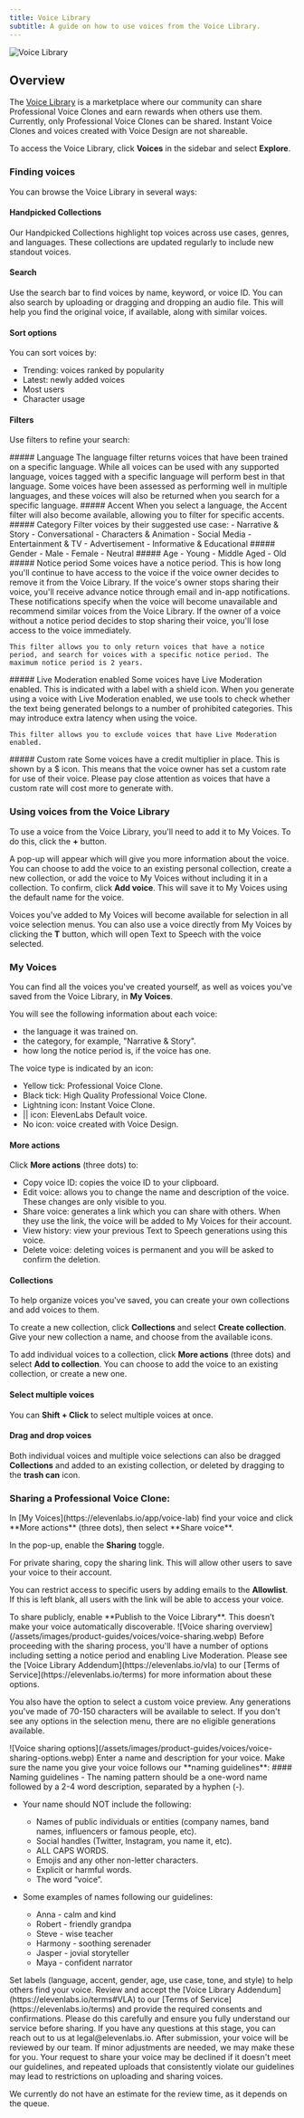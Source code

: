 ```yaml
---
title: Voice Library
subtitle: A guide on how to use voices from the Voice Library.
---
```


<img
  src="/assets/images/product-guides/voices/voices-voice-library.webp"
  alt="Voice Library"
  className="w-full rounded-lg"
/>

## Overview

The [Voice Library](https://elevenlabs.io/app/voice-library) is a marketplace where our community can share Professional Voice Clones and earn rewards when others use them. Currently, only Professional Voice Clones can be shared. Instant Voice Clones and voices created with Voice Design are not shareable.

To access the Voice Library, click **Voices** in the sidebar and select **Explore**.

### Finding voices

You can browse the Voice Library in several ways:

#### Handpicked Collections

Our Handpicked Collections highlight top voices across use cases, genres, and languages. These collections are updated regularly to include new standout voices.

#### Search

Use the search bar to find voices by name, keyword, or voice ID. You can also search by uploading or dragging and dropping an audio file. This will help you find the original voice, if available, along with similar voices.

#### Sort options

You can sort voices by:

- Trending: voices ranked by popularity
- Latest: newly added voices
- Most users
- Character usage

#### Filters

Use filters to refine your search:

<AccordionGroup>
  <Accordion title="Language">
    ##### Language
    The language filter returns voices that have been trained on a specific language. While all voices can be used with any supported language, voices tagged with a specific language will perform best in that language. Some voices have been assessed as performing well in multiple languages, and these voices will also be returned when you search for a specific language.

  </Accordion>
  
  <Accordion title="Accent">
    ##### Accent
    When you select a language, the Accent filter will also become available, allowing you to filter for specific accents.

  </Accordion>
  
  <Accordion title="Category">
    ##### Category
    Filter voices by their suggested use case:
    - Narrative & Story
    - Conversational  
    - Characters & Animation
    - Social Media
    - Entertainment & TV
    - Advertisement
    - Informative & Educational

  </Accordion>

  <Accordion title="Gender">
    ##### Gender
    - Male
    - Female
    - Neutral

  </Accordion>

  <Accordion title="Age">
    ##### Age
    - Young
    - Middle Aged
    - Old

  </Accordion>

  <Accordion title="Notice period">
    ##### Notice period
    Some voices have a notice period. This is how long you'll continue to have access to the voice if the voice owner decides to remove it from the Voice Library. If the voice's owner stops sharing their voice, you'll receive advance notice through email and in-app notifications. These notifications specify when the voice will become unavailable and recommend similar voices from the Voice Library. If the owner of a voice without a notice period decides to stop sharing their voice, you'll lose access to the voice immediately.
    
    This filter allows you to only return voices that have a notice period, and search for voices with a specific notice period. The maximum notice period is 2 years.

  </Accordion>

  <Accordion title="Live Moderation enabled">
    ##### Live Moderation enabled
    Some voices have Live Moderation enabled. This is indicated with a label with a shield icon. When you generate using a voice with Live Moderation enabled, we use tools to check whether the text being generated belongs to a number of prohibited categories. This may introduce extra latency when using the voice.

    This filter allows you to exclude voices that have Live Moderation enabled.

  </Accordion>

  <Accordion title="Custom rate">
    ##### Custom rate
    Some voices have a credit multiplier in place. This is shown by a $ icon. This means that the voice owner has set a custom rate for use of their voice. Please pay close attention as voices that have a custom rate will cost more to generate with.

  </Accordion>

</AccordionGroup>

### Using voices from the Voice Library

To use a voice from the Voice Library, you'll need to add it to My Voices. To do this, click the **+** button.

A pop-up will appear which will give you more information about the voice. You can choose to add the voice to an existing personal collection, create a new collection, or add the voice to My Voices without including it in a collection. To confirm, click **Add voice**. This will save it to My Voices using the default name for the voice.

Voices you've added to My Voices will become available for selection in all voice selection menus. You can also use a voice directly from My Voices by clicking the **T** button, which will open Text to Speech with the voice selected.

### My Voices

You can find all the voices you've created yourself, as well as voices you've saved from the Voice Library, in **My Voices**.

You will see the following information about each voice:

- the language it was trained on.
- the category, for example, "Narrative & Story".
- how long the notice period is, if the voice has one.

The voice type is indicated by an icon:

- Yellow tick: Professional Voice Clone.
- Black tick: High Quality Professional Voice Clone.
- Lightning icon: Instant Voice Clone.
- || icon: ElevenLabs Default voice.
- No icon: voice created with Voice Design.

#### More actions

Click **More actions** (three dots) to:

- Copy voice ID: copies the voice ID to your clipboard.
- Edit voice: allows you to change the name and description of the voice. These changes are only visible to you.
- Share voice: generates a link which you can share with others. When they use the link, the voice will be added to My Voices for their account.
- View history: view your previous Text to Speech generations using this voice.
- Delete voice: deleting voices is permanent and you will be asked to confirm the deletion.

#### Collections

To help organize voices you've saved, you can create your own collections and add voices to them.

To create a new collection, click **Collections** and select **Create collection**. Give your new collection a name, and choose from the available icons.

To add individual voices to a collection, click **More actions** (three dots) and select **Add to collection**. You can choose to add the voice to an existing collection, or create a new one.

#### Select multiple voices

You can **Shift + Click** to select multiple voices at once.

#### Drag and drop voices

Both individual voices and multiple voice selections can also be dragged **Collections** and added to an existing collection, or deleted by dragging to the **trash can** icon.

### Sharing a Professional Voice Clone:

<Steps>

<Step>
  In [My Voices](https://elevenlabs.io/app/voice-lab) find your voice and click **More actions**
  (three dots), then select **Share voice**.
</Step>

<Step>In the pop-up, enable the **Sharing** toggle.</Step>

<Step>
For private sharing, copy the sharing link. This will allow other users to save your voice to their account.

You can restrict access to specific users by adding emails to the **Allowlist**. If this is left blank, all users with the link will be able to access your voice.

</Step>

<Step>
To share publicly, enable **Publish to the Voice Library**. This doesn’t make your voice automatically discoverable.

<Frame background="subtle">
  ![Voice sharing overview](/assets/images/product-guides/voices/voice-sharing.webp)
</Frame>
</Step>

<Step>
Before proceeding with the sharing process, you'll have a number of options including setting a notice period and enabling Live Moderation. Please see the [Voice Library Addendum](https://elevenlabs.io/vla) to our [Terms of Service](https://elevenlabs.io/terms) for more information about these options.

You also have the option to select a custom voice preview. Any generations you've made of 70-150 characters will be available to select. If you don't see any options in the selection menu, there are no eligible generations available.

<Frame background="subtle">
  ![Voice sharing options](/assets/images/product-guides/voices/voice-sharing-options.webp)
</Frame>
</Step>

<Step>
Enter a name and description for your voice.
Make sure the name you give your voice follows our **naming guidelines**:
<Accordion title="Naming guidelines">
#### Naming guidelines
- The naming pattern should be a one-word name followed by a 2-4 word description, separated by a hyphen (-).

- Your name should NOT include the following:

  - Names of public individuals or entities (company names, band names, influencers or famous people, etc).
  - Social handles (Twitter, Instagram, you name it, etc).
  - ALL CAPS WORDS.
  - Emojis and any other non-letter characters.
  - Explicit or harmful words.
  - The word “voice”.

- Some examples of names following our guidelines:
  - Anna - calm and kind
  - Robert - friendly grandpa
  - Steve - wise teacher
  - Harmony - soothing serenader
  - Jasper - jovial storyteller
  - Maya - confident narrator

</Accordion>
</Step>

<Step>
  Set labels (language, accent, gender, age, use case, tone, and style) to help others find your
  voice.
</Step>

<Step>
  Review and accept the [Voice Library Addendum](https://elevenlabs.io/terms#VLA) to our [Terms of
  Service](https://elevenlabs.io/terms) and provide the required consents and confirmations. Please
  do this carefully and ensure you fully understand our service before sharing. If you have any
  questions at this stage, you can reach out to us at legal@elevenlabs.io.
</Step>

<Step>
After submission, your voice will be reviewed by our team. If minor adjustments are needed, we may make these for you. Your request to share your voice may be declined if it doesn't meet our guidelines, and repeated uploads that consistently violate our guidelines may lead to restrictions on uploading and sharing voices.

We currently do not have an estimate for the review time, as it depends on the queue.

</Step>
</Steps>
